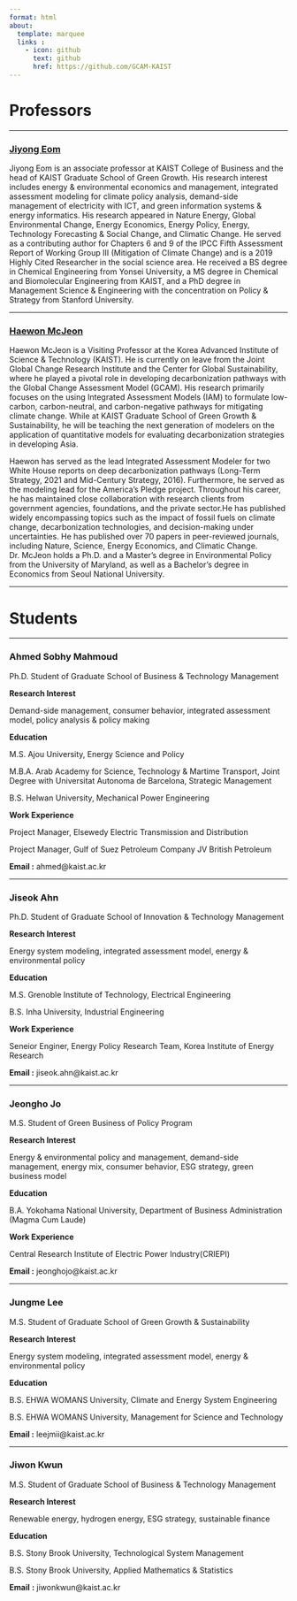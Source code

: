 ```yaml
---
format: html
about: 
  template: marquee
  links :
    - icon: github
      text: github
      href: https://github.com/GCAM-KAIST
---
```


# Professors

------------------------------------------------------------------------

### [Jiyong Eom](https://kaist-iam.github.io/group/hmcjeon.html)

Jiyong Eom is an associate professor at KAIST College of Business and the head of KAIST Graduate School of Green Growth. His research interest includes energy & environmental economics and management, integrated assessment modeling for climate policy analysis, demand-side management of electricity with ICT, and green information systems & energy informatics. His research appeared in Nature Energy, Global Environmental Change, Energy Economics, Energy Policy, Energy, Technology Forecasting & Social Change, and Climatic Change. He served as a contributing author for Chapters 6 and 9 of the IPCC Fifth Assessment Report of Working Group III (Mitigation of Climate Change) and is a 2019 Highly Cited Researcher in the social science area. He received a BS degree in Chemical Engineering from Yonsei University, a MS degree in Chemical and Biomolecular Engineering from KAIST, and a PhD degree in Management Science & Engineering with the concentration on Policy & Strategy from Stanford University.

------------------------------------------------------------------------

### [Haewon McJeon](https://kaist-iam.github.io/group/hmcjeon.html)

Haewon McJeon is a Visiting Professor at the Korea Advanced Institute of Science & Technology (KAIST). He is currently on leave from the Joint Global Change Research Institute and the Center for Global Sustainability, where he played a pivotal role in developing decarbonization pathways with the Global Change Assessment Model (GCAM). His research primarily focuses on the using Integrated Assessment Models (IAM) to formulate low-carbon, carbon-neutral, and carbon-negative pathways for mitigating climate change. While at KAIST Graduate School of Green Growth & Sustainability, he will be teaching the next generation of modelers on the application of quantitative models for evaluating decarbonization strategies in developing Asia.

Haewon has served as the lead Integrated Assessment Modeler for two White House reports on deep decarbonization pathways (Long-Term Strategy, 2021 and Mid-Century Strategy, 2016). Furthermore, he served as the modeling lead for the America's Pledge project. Throughout his career, he has maintained close collaboration with research clients from government agencies, foundations, and the private sector.He has published widely encompassing topics such as the impact of fossil fuels on climate change, decarbonization technologies, and decision-making under uncertainties. He has published over 70 papers in peer-reviewed journals, including Nature, Science, Energy Economics, and Climatic Change. Dr. McJeon holds a Ph.D. and a Master's degree in Environmental Policy from the University of Maryland, as well as a Bachelor's degree in Economics from Seoul National University.

------------------------------------------------------------------------

# Students

------------------------------------------------------------------------

### Ahmed Sobhy Mahmoud

Ph.D. Student of Graduate School of Business & Technology Management

**Research Interest**

Demand-side management, consumer behavior, integrated assessment model, policy analysis & policy making

**Education**

M.S. Ajou University, Energy Science and Policy

M.B.A. Arab Academy for Science, Technology & Martime Transport, Joint Degree with Universitat Autonoma de Barcelona, Strategic Management

B.S. Helwan University, Mechanical Power Engineering

**Work Experience**

Project Manager, Elsewedy Electric Transmission and Distribution

Project Manager, Gulf of Suez Petroleum Company JV British Petroleum

**Email :** ahmed\@kaist.ac.kr

------------------------------------------------------------------------

### Jiseok Ahn

Ph.D. Student of Graduate School of Innovation & Technology Management

**Research Interest**

Energy system modeling, integrated assessment model, energy & environmental policy

**Education**

M.S. Grenoble Institute of Technology, Electrical Engineering

B.S. Inha University, Industrial Engineering

**Work Experience**

Seneior Enginer, Energy Policy Research Team, Korea Institute of Energy Research

**Email :** jiseok.ahn\@kaist.ac.kr

------------------------------------------------------------------------

### Jeongho Jo

M.S. Student of Green Business of Policy Program

**Research Interest**

Energy & environmental policy and management, demand-side management, energy mix, consumer behavior, ESG strategy, green business model

**Education**

B.A. Yokohama National University, Department of Business Administration (Magma Cum Laude)

**Work Experience**

Central Research Institute of Electric Power Industry(CRIEPI)

**Email :** jeonghojo\@kaist.ac.kr

------------------------------------------------------------------------

### Jungme Lee

M.S. Student of Graduate School of Green Growth & Sustainability

**Research Interest**

Energy system modeling, integrated assessment model, energy & environmental policy

**Education**

B.S. EHWA WOMANS University, Climate and Energy System Engineering

B.S. EHWA WOMANS University, Management for Science and Technology

**Email :** leejmii\@kaist.ac.kr

------------------------------------------------------------------------

### Jiwon Kwun

M.S. Student of Graduate School of Business & Technology Management

**Research Interest**

Renewable energy, hydrogen energy, ESG strategy, sustainable finance

**Education**

B.S. Stony Brook University, Technological System Management

B.S. Stony Brook University, Applied Mathematics & Statistics

**Email** **:** jiwonkwun\@kaist.ac.kr
